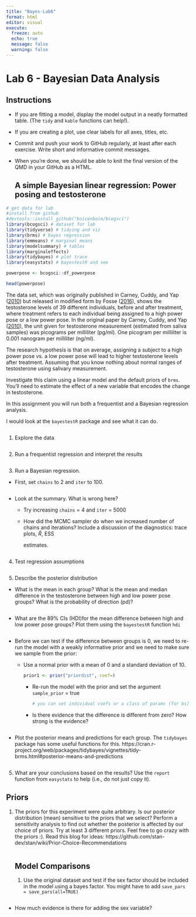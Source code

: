 ```yaml
---
title: "Bayes-Lab6"
format: html
editor: visual
execute:
  freeze: auto
  echo: true
  message: false
  warning: false
---
```


# Lab 6 - Bayesian Data Analysis

## Instructions

-   If you are fitting a model, display the model output in a neatly formatted table. (The `tidy` and `kable` functions can help!).

-   If you are creating a plot, use clear labels for all axes, titles, etc.

-   Commit and push your work to GitHub regularly, at least after each exercise. Write short and informative commit messages.

-   When you're done, we should be able to knit the final version of the QMD in your GitHub as a HTML.

    ## A simple Bayesian linear regression: Power posing and testosterone

```r
# get data for lab
#install from github
#devtools::install_github("bnicenboim/bcogsci")
library(bcogsci) # dataset for lab
library(tidyverse) # tidying and viz
library(brms) # bayes regression
library(emmeans) # marginal means 
library(modelsummary) # tables
library(marginaleffects) 
library(tidybayes) # plot trace
library(easystats) # bayestestR and see
```

```r

powerpose <- bcogsci::df_powerpose

head(powerpose)
```

The data set, which was originally published in Carney, Cuddy, and Yap ([2010](https://vasishth.github.io/bayescogsci/book/ch-reg.html#ref-carney2010power)) but released in modified form by Fosse ([2016](https://vasishth.github.io/bayescogsci/book/ch-reg.html#ref-FossePowerPose)), shows the testosterone levels of 39 different individuals, before and after treatment, where treatment refers to each individual being assigned to a high power pose or a low power pose. In the original paper by Carney, Cuddy, and Yap ([2010](https://vasishth.github.io/bayescogsci/book/ch-reg.html#ref-carney2010power)), the unit given for testosterone measurement (estimated from saliva samples) was picograms per milliliter (pg/ml). One picogram per milliliter is 0.001 nanogram per milliliter (ng/ml).

The research hypothesis is that on average, assigning a subject to a high power pose vs. a low power pose will lead to higher testosterone levels after treatment. Assuming that you know nothing about normal ranges of testosterone using salivary measurement.

Investigate this claim using a linear model and the default priors of `brms`. You'll need to estimate the effect of a new variable that encodes the change in testosterone.

In this assignment you will run both a frequentist and a Bayesian regression analysis.

I would look at the `bayestestR` package and see what it can do.

```r


```

1.  Explore the data

```r

```

2.  Run a frequentist regression and interpret the results

```r

```

3.  Run a Bayesian regression.

-   First, set `chains` to 2 and `iter` to 100.

```r

```

-   Look at the summary. What is wrong here?

    -   Try increasing `chains` = 4 and `iter` = 5000

    -   How did the MCMC sampler do when we increased number of chains and iterations? Include a discussion of the diagnostics: trace plots, $\hat{R}$, ESS

        estimates.

```r
```

4.  Test regression assumptions

    ```r


    ```

5.  Describe the posterior distribution

-   What is the mean in each group? What is the mean and median difference in the testosterone between high and low power pose groups? What is the probability of direction (pd)?

    ```r


    ```

-   What are the 89% CIs (HDI)for the mean difference between high and low power pose groups? Plot them using the `bayestestR` function `hdi`

    ```r

    ```

-   Before we can test if the difference between groups is 0, we need to re-run the model with a weakly informative prior and we need to make sure we sample from the prior:

    -   Use a normal prior with a mean of 0 and a standard deviation of 10.

        ```r

        prior1 <- prior("priordist", coef=)

        ```

        -   Re-run the model with the prior and set the argument `sample_prior` = true

            ```r
            # you can set individual coefs or a class of params (for bs)


            ```

        -   Is there evidence that the difference is different from zero? How strong is the evidence?

            ```r

            ```

-   Plot the posterior means and predictions for each group. The `tidybayes` package has some useful functions for this. https://cran.r-project.org/web/packages/tidybayes/vignettes/tidy-brms.html#posterior-means-and-predictions

    ```r

    ```

5.  What are your conclusions based on the results? Use the `report` function from `easystats` to help (i.e., do not just copy it).

## Priors

1.  The priors for this experiment were quite arbitrary. Is our posterior distribution (mean) sensitive to the priors that we select? Perform a sensitivity analysis to find out whether the posterior is affected by our choice of priors. Try at least 3 different priors. Feel free to go crazy with the priors :). Read this blog for ideas: https://github.com/stan-dev/stan/wiki/Prior-Choice-Recommendations

    ```r


    ```

    ## Model Comparisons

    1.  Use the original dataset and test if the sex factor should be included in the model using a bayes factor. You might have to add `save_pars = save_pars(all=TRUE)`

        ```r
        ```

-   How much evidence is there for adding the sex variable?
